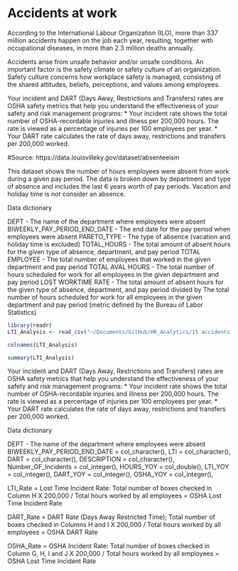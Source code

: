 # Accidents at work {#accidents_at_work}

According to the International Labour Organization (ILO), more than 337 million accidents happen on the job each year, resulting, together with occupational diseases, in more than 2.3 million deaths annually. 

Accidents arise from unsafe behavior and/or unsafe conditions. An important factor is the safety climate or safety culture of an organization. Safety culture concerns how workplace safety is managed, consisting of the shared attitudes, beliefs, perceptions, and values among employees.

Your incident and DART (Days Away, Restrictions and Transfers) rates are OSHA safety metrics that help you understand the effectiveness of your safety and risk management programs: 
* Your incident rate shows the total number of OSHA-recordable injuries and illness per 200,000 hours. The rate is viewed as a percentage of injuries per 100 employees per year. 
* Your DART rate calculates the rate of days away, restrictions and transfers per 200,000 worked.
  
#Source: https://data.louisvilleky.gov/dataset/absenteeism

This dataset shows the number of hours employees were absent from work during a given pay period. The data is broken down by department and type of absence and includes the last 6 years worth of pay periods. Vacation and holiday time is not consider an absence.


Data dictionary

DEPT - The name of the department where employees were absent
BIWEEKLY_PAY_PERIOD_END_DATE - The end date for the pay period when employees were absent
PARETO_TYPE - The type of absence (vacation and holiday time is excluded)
TOTAL_HOURS - The total amount of absent hours for the given type of absence, department, and pay period
TOTAL EMPLOYEE - The total number of employees that worked in the given department and pay period
TOTAL AVAL HOURS - The total number of hours scheduled for work for all employees in the given department and pay period
LOST WORKTIME RATE - The total amount of absent hours for the given type of absence, department, and pay period divided by The total number of hours scheduled for work for all employees in the given department and pay period (metric defined by the Bureau of Labor Statistics)

```r
library(readr)
LTI_Analysis <- read_csv("~/Documents/GitHub/HR_Analytics/15 accidents at work/LTI Analysis Data_0.csv")

colnames(LTI_Analysis)

summary(LTI_Analysis)
```

Your incident and DART (Days Away, Restrictions and Transfers) rates are OSHA safety metrics that help you understand the effectiveness of your safety and risk management programs: 
* Your incident rate shows the total number of OSHA-recordable injuries and illness per 200,000 hours. The rate is viewed as a percentage of injuries per 100 employees per year. 
* Your DART rate calculates the rate of days away, restrictions and transfers per 200,000 worked.
  
Data dictionary

DEPT - The name of the department where employees were absent
  BIWEEKLY_PAY_PERIOD_END_DATE = col_character(),
  LTI = col_character(),
  DART = col_character(),
  DESCRIPTION = col_character(),
  Number_OF_Incidents = col_integer(),
  HOURS_YOY = col_double(),
  LTI_YOY = col_integer(),
  DART_YOY = col_integer(),
  OSHA_YOY = col_integer(),
  
  LTI_Rate = Lost Time Incident Rate: Total number of boxes checked in Column H X 200,000 / Total hours worked by all employees = OSHA Lost Time Incident Rate 

  DART_Rate = DART Rate (Days Away Restricted Time); Total number of boxes checked in Columns H and I X 200,000 / Total hours worked by all employees = OSHA DART Rate

  OSHA_Rate = OSHA Incident Rate: Total number of boxes checked in Column G, H, I and J X 200,000 / Total hours worked by all employees = OSHA Lost Time Incident Rate 


